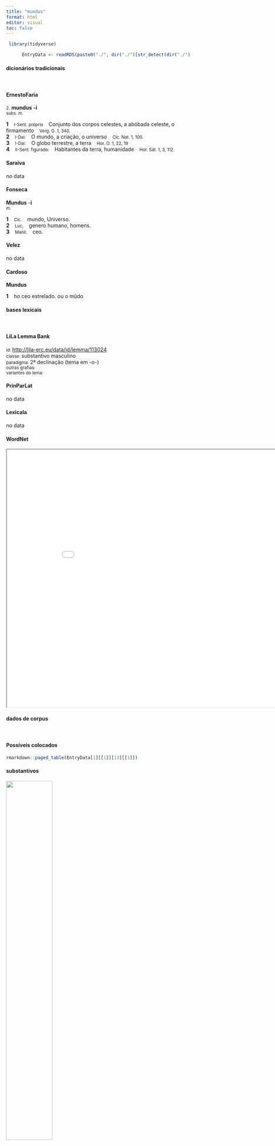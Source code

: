 ```yaml
---
title: "mundus"
format: html
editor: visual
toc: false
---
```



```r
 library(tidyverse) 

      EntryData <- readRDS(paste0("./", dir("./")[str_detect(dir("./"), "_xx109-117-110-100-117-115xx_.rds")]))

```


#### dicionários tradicionais

&emsp;




::: panel-tabset

#### ErnestoFaria

<small>2.</small> <b>mundus</b> <b>-í</b> <br> <small>subs. m.</small> <br> <small></small>   <p> <b>1</b> &ensp; <small>I-Sent. próprio</small> &ensp; Conjunto dos corpos celestes, a abóbada celeste, o firmamento &ensp; <small>Verg. G. 1, 340.</small> <br> <b>2</b> &ensp; <small>I-Daí:</small> &ensp; O mundo, a criação, o universo &ensp; <small>Cíc. Nat. 1, 100.</small> <br> <b>3</b> &ensp; <small>I-Daí:</small> &ensp; O globo terrestre, a terra &ensp; <small>Hor. O. 1, 22, 19</small> <br> <b>4</b> &ensp; <small>II-Sent. figurado:</small> &ensp; Habitantes da terra, humanidade &ensp; <small>Hor. Sát. 1, 3, 112.</small> </p>




#### Saraiva

no data




#### Fonseca

<b>Mundus</b> -<b>i</b> <br> <small>m.</small>   <p> <b>1</b> &ensp; <small>Cic.</small> &ensp; mundo, Universo. <br> <b>2</b> &ensp; <small>Luc.</small> &ensp; genero humano, homens. <br> <b>3</b> &ensp; <small>Manil.</small> &ensp; ceo. </p>




#### Velez

no data




#### Cardoso

<b>Mundus</b>   <p> <b>1</b> &ensp; ho ceo estrelado. ou o mũdo </p>


:::



#### bases lexicais

&emsp;






::: panel-tabset

#### LiLa Lemma Bank

<small> id: </small> <a href=' http://lila-erc.eu/data/id/lemma/113024 ' target="_blank"> http://lila-erc.eu/data/id/lemma/113024 </a> <br>
<small> classe: </small> substantivo masculino   <br>
<small> paradigma: </small> 2ª declinação (tema em -o-) <br>
<small> outras grafias: </small>  <br>
<small> variantes do lema: </small>  <br>





#### PrinParLat

no data




#### Lexicala

no data




#### WordNet

<iframe width='900' height='700' src='Media/Tree__xx109-117-110-100-117-115xx__sem_type_lexemes_pt.html'>

</iframe>


:::



#### dados de corpus

&emsp;




::: panel-tabset

#### Possíveis colocados

```r

rmarkdown::paged_table(EntryData[1][[1]][13][[1]])

```


#### substantivos

![](./Media/wordcloud__xx109-117-110-100-117-115xx__BY_collocate_scoreSUBST.webp){width=50% fig-alt='This chart plots collocate by scoreSUBST, for the headword mundus here are all the values plotted: collocate: ipse; scoreSUBST: 0. collocate: que; scoreSUBST: 0'}




#### adjetivos

![](./Media/wordcloud__xx109-117-110-100-117-115xx__BY_collocate_scoreADJ.webp){width=50% fig-alt='This chart plots collocate by scoreADJ, for the headword mundus here are all the values plotted: collocate: ipse; scoreADJ: 0. collocate: que; scoreADJ: 0'}




#### verbos

![](./Media/wordcloud__xx109-117-110-100-117-115xx__BY_collocate_scoreVERBO.webp){width=50% fig-alt='This chart plots collocate by scoreVERBO, for the headword mundus here are all the values plotted: collocate: ipse; scoreVERBO: 0. collocate: que; scoreVERBO: 0'}




#### advérbios

![](./Media/wordcloud__xx109-117-110-100-117-115xx__BY_collocate_scoreADV.webp){width=50% fig-alt='This chart plots collocate by scoreADV, for the headword mundus here are all the values plotted: collocate: ipse; scoreADV: 0. collocate: que; scoreADV: 0'}




#### preposições e conjunções

![](./Media/wordcloud__xx109-117-110-100-117-115xx__BY_collocate_scoreFUNC.webp){width=50% fig-alt='This chart plots collocate by scoreFUNC, for the headword mundus here are all the values plotted: collocate: ipse; scoreFUNC: 0. collocate: que; scoreFUNC: 0'}


:::



::: panel-tabset

#### ExemplosTraduzidos

<p> obscura caelo labitur Phoebi soror tristisque <b>mundus</b> nubilo pallet die <br> <small> Sen.Oed.44 <br> Apagada desliza pelo céu a irmã de Febo e o firmamento empalidece triste com o dia sombrio. <small> [JDD] </small> </small> </p>
; <p> <b>mundum</b> reuelli sedibus totum suis ipsosque rupto crederes caelo deos decidere et atrum rebus induci chaos <br> <small> Sen.Ag.485 <br> Crerias que o mundo todo é arrancado de suas bases, que os próprios deuses, arrebentado o céu, caem e que o tenebroso caos se introduz nas coisas. <small> [JDD] </small> </small> </p>





#### Frequência por autor

![](./Media/barchart__xx109-117-110-100-117-115xx__lemma_BY_author_Frequencies.webp){width=50% fig-alt='This charts plots the frequency of lemma by author_Frequencies. The Seneca subcorpus registers the highest normalized frequency, with the value of 5.6 and an absolute frequency of 30. The Horatius subcorpus follows, with a normalized frequency of 2.66 and an absolute frequency of 3. the subcorpus with the least normalized frequency is Ovidius with the normalized value of 0 and an absolute freqeuncy of 0. here are all the values: subcorpus: Caesar ; normalized frequency: 1 ; absolute frequency: 0.377672029609487. subcorpus: Cicero ; normalized frequency: 3 ; absolute frequency: 0.186887941989983. subcorpus: Horatius ; normalized frequency: 3 ; absolute frequency: 2.6640618062339. subcorpus: Ovidius ; normalized frequency: 0 ; absolute frequency: 0. subcorpus: Phaedrus ; normalized frequency: 0 ; absolute frequency: 0. subcorpus: Sallustius ; normalized frequency: 0 ; absolute frequency: 0. subcorpus: Seneca ; normalized frequency: 30 ; absolute frequency: 5.59899964539669. subcorpus: Suetonius ; normalized frequency: 0 ; absolute frequency: 0. subcorpus: Tacitus ; normalized frequency: 0 ; absolute frequency: 0. subcorpus: Vergilius ; normalized frequency: 0 ; absolute frequency: 0. subcorpus: Hieronymus ; normalized frequency: 0 ; absolute frequency: 0'}




#### Frequência por gênero

![](./Media/barchart__xx109-117-110-100-117-115xx__lemma_BY_genre_Frequencies.webp){width=50% fig-alt='This charts plots the frequency of lemma by genre_Frequencies. The Poesia.trágica subcorpus registers the highest normalized frequency, with the value of 8.69 and an absolute frequency of 10. The Prosa.filosófica subcorpus follows, with a normalized frequency of 3.79 and an absolute frequency of 23. the subcorpus with the least normalized frequency is Prosa.oratória with the normalized value of 0 and an absolute freqeuncy of 0. here are all the values: subcorpus: Prosa.histórica ; normalized frequency: 1 ; absolute frequency: 0.243433384454344. subcorpus: Prosa.filosófica ; normalized frequency: 23 ; absolute frequency: 3.78906443056951. subcorpus: Prosa.oratória ; normalized frequency: 0 ; absolute frequency: 0. subcorpus: Prosa.epistolográfica ; normalized frequency: 0 ; absolute frequency: 0. subcorpus: Poesia.lírica ; normalized frequency: 3 ; absolute frequency: 2.52376545806343. subcorpus: Poesia.didática ; normalized frequency: 0 ; absolute frequency: 0. subcorpus: Poesia.trágica ; normalized frequency: 10 ; absolute frequency: 8.68658790826963. subcorpus: Poesia.épica ; normalized frequency: 0 ; absolute frequency: 0. subcorpus: Prosa.ficcional ; normalized frequency: 0 ; absolute frequency: 0'}




#### Frequência por século

![](./Media/barchart__xx109-117-110-100-117-115xx__lemma_BY_period_Frequencies.webp){width=50% fig-alt='This charts plots the frequency of lemma by period_Frequencies. The I.d.C. subcorpus registers the highest normalized frequency, with the value of 4.59 and an absolute frequency of 30. The I.a.C. subcorpus follows, with a normalized frequency of 0.33 and an absolute frequency of 7. the subcorpus with the least normalized frequency is II.d.C. with the normalized value of 0 and an absolute freqeuncy of 0. here are all the values: subcorpus: I.a.C. ; normalized frequency: 7 ; absolute frequency: 0.3258087037468. subcorpus: I.d.C. ; normalized frequency: 30 ; absolute frequency: 4.58926112895824. subcorpus: II.d.C. ; normalized frequency: 0 ; absolute frequency: 0. subcorpus: IV.d.C. ; normalized frequency: 0 ; absolute frequency: 0'}


:::

